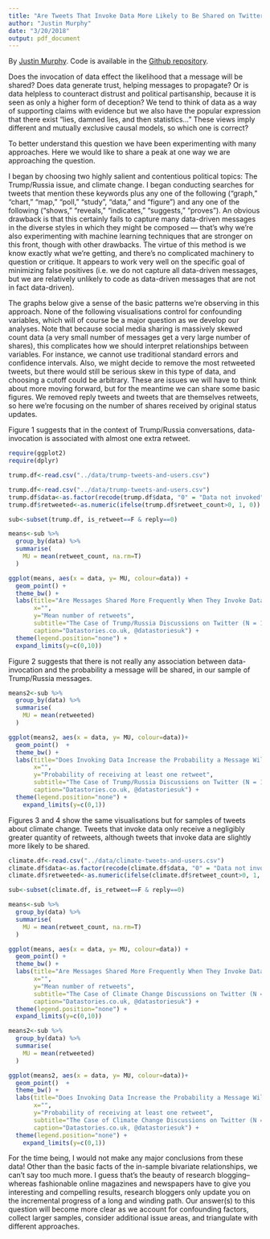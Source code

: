```yaml
---
title: "Are Tweets That Invoke Data More Likely to Be Shared on Twitter?"
author: "Justin Murphy"
date: "3/20/2018"
output: pdf_document
---
```


By [Justin Murphy](http://jmrphy.net). Code is available in the [Github repository](https://github.com/jmrphy/datastories).

Does the invocation of data effect the likelihood that a message will be shared? Does data generate trust, helping messages to propagate? Or is data helpless to counteract distrust and political partisanship, because it is seen as only a higher form of deception? We tend to think of data as a way of supporting claims with evidence but we also have the popular expression that there exist “lies, damned lies, and then statistics…” These views imply different and mutually exclusive causal models, so which one is correct?

To better understand this question we have been experimenting with many approaches. Here we would like to share a peak at one way we are approaching the question.

I began by choosing two highly salient and contentious political topics: The Trump/Russia issue, and climate change. I began conducting searches for tweets that mention these keywords plus any one of the following (“graph,” “chart,” “map,” “poll,” “study”, “data,” and “figure”) and any one of the following (“shows,” “reveals,” “indicates,” “suggests,” “proves”). An obvious drawback is that this certainly fails to capture many data-driven messages in the diverse styles in which they might be composed — that's why we're also experimenting with machine learning techniques that are stronger on this front, though with other drawbacks. The virtue of this method is we know exactly what we're getting, and there's no complicated machinery to question or critique. It appears to work very well on the specific goal of minimizing false positives (i.e. we do not capture all data-driven messages, but we are relatively unlikely to code as data-driven messages that are not in fact data-driven).

The graphs below give a sense of the basic patterns we're observing in this approach. None of the following visualisations control for confounding variables, which will of course be a major question as we develop our analyses. Note that because social media sharing is massively skewed count data (a very small number of messages get a very large number of shares), this complicates how we should interpret relationships between variables. For instance, we cannot use traditional standard errors and confidence intervals. Also, we might decide to remove the most retweeted tweets, but there would still be serious skew in this type of data, and choosing a cutoff could be arbitrary. These are issues we will have to think about more moving forward, but for the meantime we can share some basic figures. We removed reply tweets and tweets that are themselves retweets, so here we're focusing on the number of shares received by original status updates.

Figure 1 suggests that in the context of Trump/Russia conversations, data-invocation is associated with almost one extra retweet. 

```r
require(ggplot2)
require(dplyr)

trump.df<-read.csv("../data/trump-tweets-and-users.csv")

trump.df<-read.csv("../data/trump-tweets-and-users.csv")
trump.df$data<-as.factor(recode(trump.df$data, "0" = "Data not invoked", "1"="Data invoked"))
trump.df$retweeted<-as.numeric(ifelse(trump.df$retweet_count>0, 1, 0))

sub<-subset(trump.df, is_retweet==F & reply==0)

means<-sub %>%
  group_by(data) %>%
  summarise(
    MU = mean(retweet_count, na.rm=T)
  )

ggplot(means, aes(x = data, y= MU, colour=data)) +
  geom_point() +
  theme_bw() +
  labs(title="Are Messages Shared More Frequently When They Invoke Data?",
       x="",
       y="Mean number of retweets",
       subtitle="The Case of Trump/Russia Discussions on Twitter (N = 11,593 messages)",
       caption="Datastories.co.uk, @datastoriesuk") +
  theme(legend.position="none") +
  expand_limits(y=c(0,10))

```

Figure 2 suggests that there is not really any association between data-invocation and the probability a message will be shared, in our sample of Trump/Russia messages.
```r
means2<-sub %>%
  group_by(data) %>%
  summarise(
    MU = mean(retweeted)
  )

ggplot(means2, aes(x = data, y= MU, colour=data))+
  geom_point()  +
  theme_bw() +
  labs(title="Does Invoking Data Increase the Probability a Message Will Be Shared at All?",
       x="",
       y="Probability of receiving at least one retweet",
       subtitle="The Case of Trump/Russia Discussions on Twitter (N = 11,593 messages)",
       caption="Datastories.co.uk, @datastoriesuk") +
  theme(legend.position="none") +
    expand_limits(y=c(0,1))

```

Figures 3 and 4 show the same visualisations but for samples of tweets about climate change. Tweets that invoke data only receive a negligibly greater quantity of retweets, although tweets that invoke data are slightly more likely to be shared.

```r

climate.df<-read.csv("../data/climate-tweets-and-users.csv")
climate.df$data<-as.factor(recode(climate.df$data, "0" = "Data not invoked", "1"="Data invoked"))
climate.df$retweeted<-as.numeric(ifelse(climate.df$retweet_count>0, 1, 0))

sub<-subset(climate.df, is_retweet==F & reply==0)

means<-sub %>%
  group_by(data) %>%
  summarise(
    MU = mean(retweet_count, na.rm=T)
  )

ggplot(means, aes(x = data, y= MU, colour=data)) +
  geom_point() +
  theme_bw() +
  labs(title="Are Messages Shared More Frequently When They Invoke Data?",
       x="",
       y="Mean number of retweets",
       subtitle="The Case of Climate Change Discussions on Twitter (N = 44,754 messages)",
       caption="Datastories.co.uk, @datastoriesuk") +
  theme(legend.position="none") +
  expand_limits(y=c(0,10))

```

```r

means2<-sub %>%
  group_by(data) %>%
  summarise(
    MU = mean(retweeted)
  )

ggplot(means2, aes(x = data, y= MU, colour=data))+
  geom_point()  +
  theme_bw() +
  labs(title="Does Invoking Data Increase the Probability a Message Will Be Shared at All?",
       x="",
       y="Probability of receiving at least one retweet",
       subtitle="The Case of Climate Change Discussions on Twitter (N = 44,754 messages)",
       caption="Datastories.co.uk, @datastoriesuk") +
  theme(legend.position="none") +
    expand_limits(y=c(0,1))

```


For the time being, I would not make any major conclusions from these data! Other than the basic facts of the in-sample bivariate relationships, we can't say too much more. I guess that's the beauty of research blogging--whereas fashionable online magazines and newspapers have to give you interesting and compelling results, research bloggers only update you on the incremental progress of a long and winding path. Our answer(s) to this question will become more clear as we account for confounding factors, collect larger samples, consider additional issue areas, and triangulate with different approaches. 